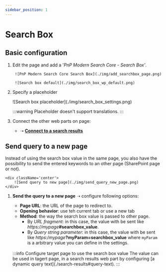 ```yaml
---
sidebar_position: 1
---
```


# Search Box


## Basic configuration

1. Edit the page and add a '_PnP Modern Search Core - Search Box'_. 

    <div className='center' style={{flexDirection: 'column'}}>   
   
        ![PnP Modern Search Core Search Box](./img/add_searchbox_page.png)

        ![Search box default](./img/search_box_wp_default.png)
    </div>

2. Specify a placeholder

    <div className='center'>   
        ![Search box placeholder](./img/search_box_settings.png)
    </div>

    :::warning
    Placeholder doesn't support translations.
    :::


3. Connect the other web parts on page:
    - ➝ [**Connect to a search results**](./search-results#query-text)


## Send query to a new page 

Instead of using the search box value in the same page, you also have the possibility to send the entered keywords to an other page (SharePoint page or not).

    <div className='center'>   
        ![Send query to new page](./img/send_query_new_page.png)
    </div>

1. **Send the query to a new page** ➝ configure following options:

    - **Page URL**: the URL of the page to redirect to.
    - **Opening behavior**: use teh current tab or use a new tab
    - **Method**: the way the search box value is passed to other page.
        - By _URL fragment_: in this case, the value with be sent like _https://mypage_**#searchbox_value**.
        - By _Query string parameter_: in this case, the value with be sent like _https:/mypage_**?myParam=searchbox_value** where `myParam` is a arbitrary value you can define in the settings.

    <br/>
    :::info Configure target page to use the search box value
    The value can be used in tagert page, in a search results web part by configuring [a dynamic query text](./search-results#query-text).
    ::: 
  


